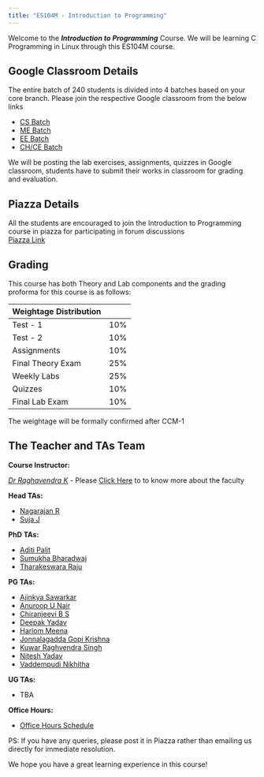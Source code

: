 ```yaml
---
title: "ES104M - Introduction to Programming"
---
```


Welcome to the *__Introduction to Programming__* Course. We will be learning C Programming in Linux through this ES104M course.

## Google Classroom Details
The entire batch of 240 students is divided into 4 batches based on your core branch. Please join the respective Google classroom from the below links  

-  [CS Batch](https://classroom.google.com)     
-  [ME Batch](https://classroom.google.com)     
-  [EE Batch](https://classroom.google.com)     
-  [CH/CE Batch](https://classroom.google.com)        

We will be posting the lab exercises, assignments, quizzes in Google classroom, students have to submit their works in classroom for grading and evaluation.

## Piazza Details
All the students are encouraged to join the Introduction to Programming course in piazza for participating in forum discussions    
[Piazza Link](https://piazza.com)

## Grading

This course has both Theory and Lab components and the grading proforma for this course is as follows:

|Weightage Distribution||
|------|------|
|Test - 1 | 10%|
|Test - 2 | 10%|
|Assignments | 10%|
|Final Theory Exam | 25%|
|Weekly Labs | 25%|
|Quizzes | 10%|
|Final Lab Exam | 10%|

The weightage will be formally confirmed after CCM-1



## The Teacher and TAs Team

__Course Instructor:__

*[Dr Raghavendra K](mailto:raghavendra@iittp.ac.in)* - Please [Click Here](https://iittp.ac.in/dr-raghavendra-kanakagiri) to to know more about the faculty

__Head TAs:__    

- [Nagarajan R](mailto:nagarajan@iittp.ac.in) 
- [Suja J](mailto:sujavalan@iittp.ac.in)

__PhD TAs:__ 

- [Aditi Palit](mailto:cs21d001@iittp.ac.in) 
- [Sumukha Bharadwaj](mailto:cs21d003@iittp.ac.in)
- [Tharakeswara Raju](mailto:cs19d503@iittp.ac.in)

__PG TAs:__

- [Ajinkya Sawarkar](cs23s501@iittp.ac.in)
- [Anuroop U Nair](cs23m102@iittp.ac.in)
- [Chiranjeevi B S](cs23m104@iittp.ac.in)
- [Deepak Yadav](cs23m105@iittp.ac.in)
- [Hariom Meena](cs23m106@iittp.ac.in)
- [Jonnalagadda Gopi Krishna](cs23m107@iittp.ac.in)
- [Kuwar Raghvendra Singh](cs23m108@iittp.ac.in)
- [Nitesh Yadav](cs23m110@iittp.ac.in)
- [Vaddempudi Nikhitha](cs23m117@iittp.ac.in)

__UG TAs:__

 - TBA
 
__Office Hours:__

-  [Office Hours Schedule](link-to-office-hours)


PS: If you have any queries, please post it in Piazza rather than emailing us directly for immediate resolution.

We hope you have a great learning experience in this course!





